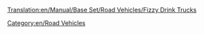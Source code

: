 [[Translation:en/Manual/Base Set/Road Vehicles/Fizzy Drink Trucks]]

{{en/RoadVehicle|name=MightyMover Fizzy Drink Truck
|img=en/MightyMover FizzyDrink.png
|price=£4,797 ($9,594)
|speed=30 mph (48 km/h)
|annual=£422 ($844)
|designed=1935
|life=15
|capacity=17 fizzy drinks
}}
{{en/RoadVehicle|name=Powernaught Fizzy Drink Truck
|img=en/Powernaught FizzyDrink.png
|price=£6,027 ($12,054)
|speed=55 mph (88 km/h)
|annual=£787 ($1,574)
|designed=1976
|life=15
|capacity=19 fizzy drinks
}}
{{en/RoadVehicle|name=Wizzowow Fizzy Drink Truck
|img=en/Wizzowow FizzyDrink.png
|price=£6,437 ($12,874)
|speed=70 mph (112 km/h)
|annual=£1,125 ($2,250)
|designed=2019
|life=15
|capacity=22 fizzy drinks
}}

[[Category:en/Road Vehicles]]